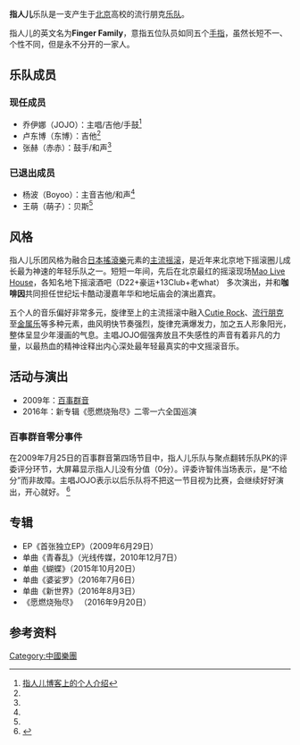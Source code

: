 '''指人儿'''乐队是一支产生于[[北京|北京]]高校的流行朋克[[乐队|乐队]]。

指人儿的英文名为'''Finger Family'''，意指五位队员如同五个[[手指|手指]]，虽然长短不一、个性不同，但是永不分开的一家人。

==乐队成员==
===现任成员===
* 乔伊娜（JOJO）：主唱/吉他/手鼓<ref name="a">[http://blog.sina.com.cn/s/blog_512e6bcb0100efz9.htm 指人儿博客上的个人介绍]</ref>
* 卢东博（东博）：吉他<ref name="a" />
* 张赫（赤赤）：鼓手/和声<ref name="a" />

===已退出成员===
* 杨波（Boyoo）：主音吉他/和声<ref name="a" />
* 王萌（萌子）：贝斯<ref name="a" />

==风格==
指人儿乐团风格为融合[[日本搖滾樂|日本搖滾樂]]元素的[[主流摇滚|主流摇滚]]，是近年来北京地下摇滚圈儿成长最为神速的年轻乐队之一。短短一年间，先后在北京最红的摇滚现场[[Mao_Live_House|Mao Live House]]，各知名地下摇滚酒吧（D22+豪运+13Club+老what） 多次演出，并和'''咖啡因'''共同担任世纪坛卡酷动漫嘉年华和地坛庙会的演出嘉宾。

五个人的音乐偏好非常多元，旋律至上的主流摇滚中融入[[Cutie_Rock|Cutie Rock]]、[[流行朋克|流行朋克]]至[[金属乐|金属乐]]等多种元素，曲风明快节奏强烈，旋律充满爆发力，加之五人形象阳光，整体呈显少年漫画的气息。主唱JOJO倔强奔放且不失感性的声音有着非凡的力量，以最热血的精神诠释出内心深处最年轻最真实的中文摇滚音乐。

==活动与演出==
* 2009年：[[百事群音|百事群音]]
* 2016年：新专辑《愿燃烧殆尽》二零一六全国巡演

===百事群音零分事件===
在2009年7月25日的百事群音第四场节目中，指人儿乐队与聚点翻转乐队PK的评委评分环节，大屏幕显示指人儿没有分值（0分）。评委许智伟当场表示，是“不给分”而非故障。主唱JOJO表示以后乐队将不把这一节目视为比赛，会继续好好演出，开心就好。
<ref>{{Cite web |url=http://ent.sina.com.cn/y/2009-07-27/01542625803.shtml |title=群音大赛惊现0分 选手反击潜规则：评委眼瞎了 |access-date=2014-11-20 |archive-date=2019-09-02 |archive-url=https://web.archive.org/web/20190902025559/http://ent.sina.com.cn/y/2009-07-27/01542625803.shtml |dead-url=no }}</ref>

== 专辑 ==
* EP《首张独立EP》（2009年6月29日）
* 单曲《青春乱》（光线传媒，2010年12月7日）
* 单曲《蝴蝶》（2015年10月20日）
* 单曲《婆娑罗》（2016年7月6日）
* 单曲《新世界》（2016年8月3日）
* 《愿燃烧殆尽》 （2016年9月20日）

==参考资料==
{{reflist}}

{{band-stub}}
[[Category:中國樂團|Category:中國樂團]]